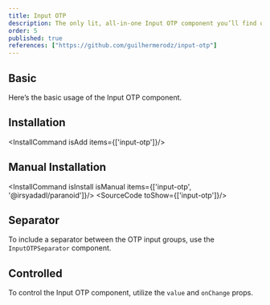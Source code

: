 ```yaml
---
title: Input OTP
description: The only lit, all-in-one Input OTP component you’ll find online. Easy to use, highly customizable, and packed with features.
order: 5
published: true
references: ["https://github.com/guilhermerodz/input-otp"]
---
```


## Basic
Here’s the basic usage of the Input OTP component.

<How toUse="forms/input-otp-demo"/>

## Installation
<InstallCommand isAdd items={['input-otp']}/>

## Manual Installation
<InstallCommand isInstall isManual items={['input-otp', '@irsyadadl/paranoid']}/>
<SourceCode toShow={['input-otp']}/>

## Separator
To include a separator between the OTP input groups, use the `InputOTPSeparator` component.

<How toUse="forms/input-otp-separator-demo"/>

## Controlled
To control the Input OTP component, utilize the `value` and `onChange` props.

<How toUse="forms/input-otp-controlled-demo"/>
